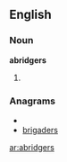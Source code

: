 ==English==

===Noun===
'''abridgers'''

# {{plural of|[[abridger]]}}

===Anagrams===
* {{alphagram|abdegirrs}}
* [[brigaders#English|brigaders]]


[[ar:abridgers]]